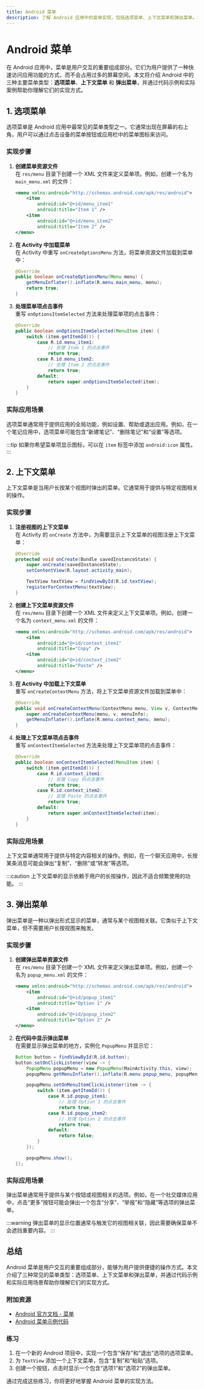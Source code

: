 ```yaml
---
title: Android 菜单
description: 了解 Android 应用中的菜单实现，包括选项菜单、上下文菜单和弹出菜单。本文适合初学者，包含代码示例和实际应用场景。
---
```


# Android 菜单

在 Android 应用中，菜单是用户交互的重要组成部分。它们为用户提供了一种快速访问应用功能的方式，而不会占用过多的屏幕空间。本文将介绍 Android 中的三种主要菜单类型：**选项菜单**、**上下文菜单** 和 **弹出菜单**，并通过代码示例和实际案例帮助你理解它们的实现方式。

## 1. 选项菜单

选项菜单是 Android 应用中最常见的菜单类型之一。它通常出现在屏幕的右上角，用户可以通过点击设备的菜单按钮或应用栏中的菜单图标来访问。

### 实现步骤

1. **创建菜单资源文件**  
   在 `res/menu` 目录下创建一个 XML 文件来定义菜单项。例如，创建一个名为 `main_menu.xml` 的文件：

   ```xml
   <menu xmlns:android="http://schemas.android.com/apk/res/android">
       <item
           android:id="@+id/menu_item1"
           android:title="Item 1" />
       <item
           android:id="@+id/menu_item2"
           android:title="Item 2" />
   </menu>
   ```

2. **在 Activity 中加载菜单**  
   在 Activity 中重写 `onCreateOptionsMenu` 方法，将菜单资源文件加载到菜单中：

   ```java
   @Override
   public boolean onCreateOptionsMenu(Menu menu) {
       getMenuInflater().inflate(R.menu.main_menu, menu);
       return true;
   }
   ```

3. **处理菜单项点击事件**  
   重写 `onOptionsItemSelected` 方法来处理菜单项的点击事件：

   ```java
   @Override
   public boolean onOptionsItemSelected(MenuItem item) {
       switch (item.getItemId()) {
           case R.id.menu_item1:
               // 处理 Item 1 的点击事件
               return true;
           case R.id.menu_item2:
               // 处理 Item 2 的点击事件
               return true;
           default:
               return super.onOptionsItemSelected(item);
       }
   }
   ```

### 实际应用场景

选项菜单通常用于提供应用的全局功能，例如设置、帮助或退出应用。例如，在一个笔记应用中，选项菜单可能包含“新建笔记”、“删除笔记”和“设置”等选项。

:::tip
如果你希望菜单项显示图标，可以在 `item` 标签中添加 `android:icon` 属性。
:::

## 2. 上下文菜单

上下文菜单是当用户长按某个视图时弹出的菜单。它通常用于提供与特定视图相关的操作。

### 实现步骤

1. **注册视图的上下文菜单**  
   在 Activity 的 `onCreate` 方法中，为需要显示上下文菜单的视图注册上下文菜单：

   ```java
   @Override
   protected void onCreate(Bundle savedInstanceState) {
       super.onCreate(savedInstanceState);
       setContentView(R.layout.activity_main);

       TextView textView = findViewById(R.id.textView);
       registerForContextMenu(textView);
   }
   ```

2. **创建上下文菜单资源文件**  
   在 `res/menu` 目录下创建一个 XML 文件来定义上下文菜单项。例如，创建一个名为 `context_menu.xml` 的文件：

   ```xml
   <menu xmlns:android="http://schemas.android.com/apk/res/android">
       <item
           android:id="@+id/context_item1"
           android:title="Copy" />
       <item
           android:id="@+id/context_item2"
           android:title="Paste" />
   </menu>
   ```

3. **在 Activity 中加载上下文菜单**  
   重写 `onCreateContextMenu` 方法，将上下文菜单资源文件加载到菜单中：

   ```java
   @Override
   public void onCreateContextMenu(ContextMenu menu, View v, ContextMenu.ContextMenuInfo menuInfo) {
       super.onCreateContextMenu(menu, v, menuInfo);
       getMenuInflater().inflate(R.menu.context_menu, menu);
   }
   ```

4. **处理上下文菜单项点击事件**  
   重写 `onContextItemSelected` 方法来处理上下文菜单项的点击事件：

   ```java
   @Override
   public boolean onContextItemSelected(MenuItem item) {
       switch (item.getItemId()) {
           case R.id.context_item1:
               // 处理 Copy 的点击事件
               return true;
           case R.id.context_item2:
               // 处理 Paste 的点击事件
               return true;
           default:
               return super.onContextItemSelected(item);
       }
   }
   ```

### 实际应用场景

上下文菜单通常用于提供与特定内容相关的操作。例如，在一个聊天应用中，长按某条消息可能会弹出“复制”、“删除”或“转发”等选项。

:::caution
上下文菜单的显示依赖于用户的长按操作，因此不适合频繁使用的功能。
:::

## 3. 弹出菜单

弹出菜单是一种以弹出形式显示的菜单，通常与某个视图相关联。它类似于上下文菜单，但不需要用户长按视图来触发。

### 实现步骤

1. **创建弹出菜单资源文件**  
   在 `res/menu` 目录下创建一个 XML 文件来定义弹出菜单项。例如，创建一个名为 `popup_menu.xml` 的文件：

   ```xml
   <menu xmlns:android="http://schemas.android.com/apk/res/android">
       <item
           android:id="@+id/popup_item1"
           android:title="Option 1" />
       <item
           android:id="@+id/popup_item2"
           android:title="Option 2" />
   </menu>
   ```

2. **在代码中显示弹出菜单**  
   在需要显示弹出菜单的地方，实例化 `PopupMenu` 并显示它：

   ```java
   Button button = findViewById(R.id.button);
   button.setOnClickListener(view -> {
       PopupMenu popupMenu = new PopupMenu(MainActivity.this, view);
       popupMenu.getMenuInflater().inflate(R.menu.popup_menu, popupMenu.getMenu());

       popupMenu.setOnMenuItemClickListener(item -> {
           switch (item.getItemId()) {
               case R.id.popup_item1:
                   // 处理 Option 1 的点击事件
                   return true;
               case R.id.popup_item2:
                   // 处理 Option 2 的点击事件
                   return true;
               default:
                   return false;
           }
       });

       popupMenu.show();
   });
   ```

### 实际应用场景

弹出菜单通常用于提供与某个按钮或视图相关的选项。例如，在一个社交媒体应用中，点击“更多”按钮可能会弹出一个包含“分享”、“举报”和“隐藏”等选项的弹出菜单。

:::warning
弹出菜单的显示位置通常与触发它的视图相关联，因此需要确保菜单不会遮挡重要内容。
:::

## 总结

Android 菜单是用户交互的重要组成部分，能够为用户提供便捷的操作方式。本文介绍了三种常见的菜单类型：选项菜单、上下文菜单和弹出菜单，并通过代码示例和实际应用场景帮助你理解它们的实现方式。

### 附加资源

- [Android 官方文档 - 菜单](https://developer.android.com/guide/topics/ui/menus)
- [Android 菜单示例代码](https://github.com/android/views-widgets-samples)

### 练习

1. 在一个新的 Android 项目中，实现一个包含“保存”和“退出”选项的选项菜单。
2. 为 `TextView` 添加一个上下文菜单，包含“复制”和“粘贴”选项。
3. 创建一个按钮，点击时显示一个包含“选项1”和“选项2”的弹出菜单。

通过完成这些练习，你将更好地掌握 Android 菜单的实现方法。